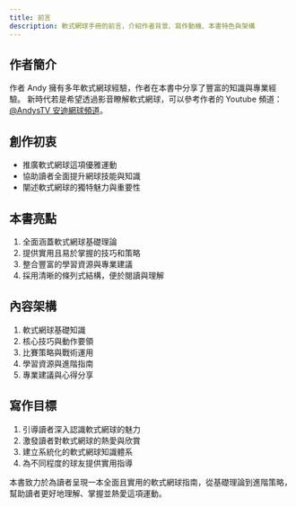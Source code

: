 ```yaml
---
title: 前言
description: 軟式網球手冊的前言，介紹作者背景、寫作動機、本書特色與架構
---
```

## 作者簡介

作者 Andy 擁有多年軟式網球經驗，作者在本書中分享了豐富的知識與專業經驗。
新時代若是希望透過影音瞭解軟式網球，可以參考作者的 Youtube 頻道：[@AndysTV 安迪網球頻道](https://www.youtube.com/watch?v=nZYbjqNh5fM&list=PL1aVa65WLc50A-4G0wH2t4x70rSXS454S&pp=gAQBiAQB)。

## 創作初衷

- 推廣軟式網球這項優雅運動
- 協助讀者全面提升網球技能與知識
- 闡述軟式網球的獨特魅力與重要性

## 本書亮點

1. 全面涵蓋軟式網球基礎理論
2. 提供實用且易於掌握的技巧和策略 
3. 整合豐富的學習資源與專業建議
4. 採用清晰的條列式結構，便於閱讀與理解

## 內容架構

1. 軟式網球基礎知識
2. 核心技巧與動作要領
3. 比賽策略與戰術運用
4. 學習資源與進階指南
5. 專業建議與心得分享

## 寫作目標

1. 引導讀者深入認識軟式網球的魅力
2. 激發讀者對軟式網球的熱愛與欣賞
3. 建立系統化的軟式網球知識體系
4. 為不同程度的球友提供實用指導

本書致力於為讀者呈現一本全面且實用的軟式網球指南，從基礎理論到進階策略，幫助讀者更好地理解、掌握並熱愛這項運動。